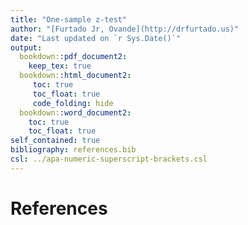 ```yaml
---
title: "One-sample z-test"
author: "[Furtado Jr, Ovande](http://drfurtado.us)"
date: "Last updated on `r Sys.Date()`"
output:
  bookdown::pdf_document2:
    keep_tex: true
  bookdown::html_document2:
     toc: true
     toc_float: true
     code_folding: hide
  bookdown::word_document2:
    toc: true
    toc_float: true
self_contained: true
bibliography: references.bib
csl: ../apa-numeric-superscript-brackets.csl
---
```



# References
